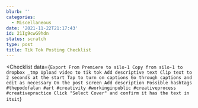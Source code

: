 ```yaml
---
blurb: ''
categories:
  - Miscellaneous
date: '2021-11-22T21:17:43'
id: 21Ig9cwG9hdn
status: scratch
type: post
title: Tik Tok Posting Checklist
---
```



<Checklist data={`
Export From Premiere to silo-1
Copy from silo-1 to dropbox _tmp
Upload video to tik tok
Add descriptive text
Clip text to 2 seconds at the start
Tap to turn on captions
Go through captions and edit as necessary
On the post screen
Add description
Possible hashtags #thepodofalan #art #creativity #workinginpublic #creativeprocess #creativepractice
Click "Select Cover" and confirm it has the text in itsit
`}
